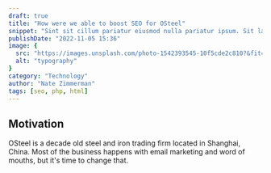 ```yaml
---
draft: true
title: "How were we able to boost SEO for OSteel"
snippet: "Sint sit cillum pariatur eiusmod nulla pariatur ipsum. Sit laborum anim qui mollit tempor pariatur nisi minim dolor. Aliquip et adipisicing sit sit fugiat"
publishDate: "2022-11-05 15:36"
image: {
  src: "https://images.unsplash.com/photo-1542393545-10f5cde2c810?&fit=crop&w=430&h=240",
  alt: "typography"
}
category: "Technology"
author: "Nate Zimmerman"
tags: [seo, php, html]
---
```

## Motivation
OSteel is a decade old steel and iron trading firm located in Shanghai, China. Most of the business happens with email marketing and word of mouths, but it's time to change that.